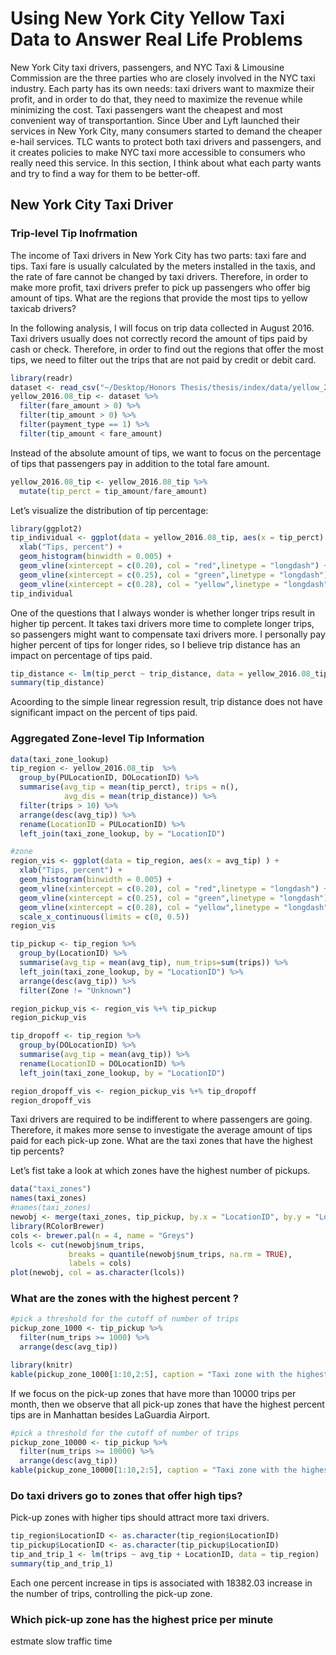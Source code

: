 # Using New York City Yellow Taxi Data to Answer Real Life Problems {#chapter2}
New York City taxi drivers, passengers, and NYC Taxi & Limousine Commission are the three parties who are closely involved in the NYC taxi industry. Each party has its own needs: taxi drivers want to maxmize their profit, and in order to do that, they need to maximize the revenue while minimizing the cost. Taxi passengers want the cheapest and most convenient way of transportantion. Since Uber and Lyft launched their services in New York City, many consumers started to demand the cheaper e-hail services. TLC wants to protect both taxi drivers and passengers, and it creates policies to make NYC taxi more accessible to consumers who really need this service. In this section, I think about what each party wants and try to find a way for them to be better-off. 

## New York City Taxi Driver

### Trip-level Tip Inofrmation
The income of Taxi drivers in New York City has two parts: taxi fare and tips. Taxi fare is usually calculated by the meters installed in the taxis, and the rate of fare cannot be changed by taxi drivers. Therefore, in order to make more profit, taxi drivers prefer to pick up passengers who offer big amount of tips. What are the regions that provide the most tips to yellow taxicab drivers?

In the following analysis, I will focus on trip data collected in August 2016. Taxi drivers usually does not correctly record the amount of tips paid by cash or check. Therefore, in order to find out the regions that offer the most tips, we need to filter out the trips that are not paid by credit or debit card.

```r
library(readr)
dataset <- read_csv("~/Desktop/Honors Thesis/thesis/index/data/yellow_2016.08_cleaned.csv")
yellow_2016.08_tip <- dataset %>%
  filter(fare_amount > 0) %>%
  filter(tip_amount > 0) %>%
  filter(payment_type == 1) %>%
  filter(tip_amount < fare_amount)
```

Instead of the absolute amount of tips, we want to focus on the percentage of tips that passengers pay in addition to the total fare amount. 

```r
yellow_2016.08_tip <- yellow_2016.08_tip %>%
  mutate(tip_perct = tip_amount/fare_amount)
```

Let's visualize the distribution of tip percentage:
```r
library(ggplot2)
tip_individual <- ggplot(data = yellow_2016.08_tip, aes(x = tip_perct) ) +
  xlab("Tips, percent") +
  geom_histogram(binwidth = 0.005) + 
  geom_vline(xintercept = c(0.20), col = "red",linetype = "longdash") +
  geom_vline(xintercept = c(0.25), col = "green",linetype = "longdash") +
  geom_vline(xintercept = c(0.28), col = "yellow",linetype = "longdash")
tip_individual
```


One of the questions that I always wonder is whether longer trips result in higher tip percent. It takes taxi drivers more time to complete longer trips, so passengers might want to compensate taxi drivers more. I personally pay higher percent of tips for longer rides, so I believe trip distance has an impact on percentage of tips paid.

```r
tip_distance <- lm(tip_perct ~ trip_distance, data = yellow_2016.08_tip)
summary(tip_distance)
```

Acoording to the simple linear regression result, trip distance does not have significant impact on the percent of tips paid.

### Aggregated Zone-level Tip Information

```r
data(taxi_zone_lookup)
tip_region <- yellow_2016.08_tip  %>%
  group_by(PULocationID, DOLocationID) %>%
  summarise(avg_tip = mean(tip_perct), trips = n(),
            avg_dis = mean(trip_distance)) %>%
  filter(trips > 10) %>%
  arrange(desc(avg_tip)) %>%
  rename(LocationID = PULocationID) %>%
  left_join(taxi_zone_lookup, by = "LocationID")
```

```r
#zone
region_vis <- ggplot(data = tip_region, aes(x = avg_tip) ) +
  xlab("Tips, percent") +
  geom_histogram(binwidth = 0.005) + 
  geom_vline(xintercept = c(0.20), col = "red",linetype = "longdash") +
  geom_vline(xintercept = c(0.25), col = "green",linetype = "longdash") +
  geom_vline(xintercept = c(0.28), col = "yellow",linetype = "longdash") + 
  scale_x_continuous(limits = c(0, 0.5))
region_vis
```

```r
tip_pickup <- tip_region %>%
  group_by(LocationID) %>%
  summarise(avg_tip = mean(avg_tip), num_trips=sum(trips)) %>%
  left_join(taxi_zone_lookup, by = "LocationID") %>%
  arrange(desc(avg_tip)) %>%
  filter(Zone != "Unknown")

region_pickup_vis <- region_vis %+% tip_pickup
region_pickup_vis
```

```r
tip_dropoff <- tip_region %>%
  group_by(DOLocationID) %>%
  summarise(avg_tip = mean(avg_tip)) %>% 
  rename(LocationID = DOLocationID) %>%
  left_join(taxi_zone_lookup, by = "LocationID")

region_dropoff_vis <- region_pickup_vis %+% tip_dropoff
region_dropoff_vis
```

Taxi drivers are required to be indifferent to where passengers are going. Therefore, it makes more sense to investigate the average amount of tips paid for each pick-up zone. What are the taxi zones that have the highest tip percents?

Let's fist take a look at which zones have the highest number of pickups.
```r
data("taxi_zones")
names(taxi_zones)
#names(taxi_zones)
newobj <- merge(taxi_zones, tip_pickup, by.x = "LocationID", by.y = "LocationID")
library(RColorBrewer)
cols <- brewer.pal(n = 4, name = "Greys")
lcols <- cut(newobj$num_trips,
             breaks = quantile(newobj$num_trips, na.rm = TRUE),
             labels = cols)
plot(newobj, col = as.character(lcols))
```

### What are the zones with the highest percent ?
```r
#pick a threshold for the cutoff of number of trips
pickup_zone_1000 <- tip_pickup %>%
  filter(num_trips >= 1000) %>%
  arrange(desc(avg_tip))

library(knitr)
kable(pickup_zone_1000[1:10,2:5], caption = "Taxi zone with the highest tip percent, threshold = 1000")
```

If we focus on the pick-up zones that have more than 10000 trips per month, then we observe that all pick-up zones that have the highest percent tips are in Manhattan besides LaGuardia Airport.
```r
#pick a threshold for the cutoff of number of trips
pickup_zone_10000 <- tip_pickup %>%
  filter(num_trips >= 10000) %>%
  arrange(desc(avg_tip))
kable(pickup_zone_10000[1:10,2:5], caption = "Taxi zone with the highest tip percent, threshold = 10000")
```

### Do taxi drivers go to zones that offer high tips?
Pick-up zones with higher tips should attract more taxi drivers.
```r
tip_region$LocationID <- as.character(tip_region$LocationID)
tip_pickup$LocationID <- as.character(tip_pickup$LocationID)
tip_and_trip_1 <- lm(trips ~ avg_tip + LocationID, data = tip_region)
summary(tip_and_trip_1)
```

Each one percent increase in tips is associated with 18382.03 increase in the number of trips, controlling the pick-up zone. 



### Which pick-up zone has the highest price per minute
estmate slow traffic time

